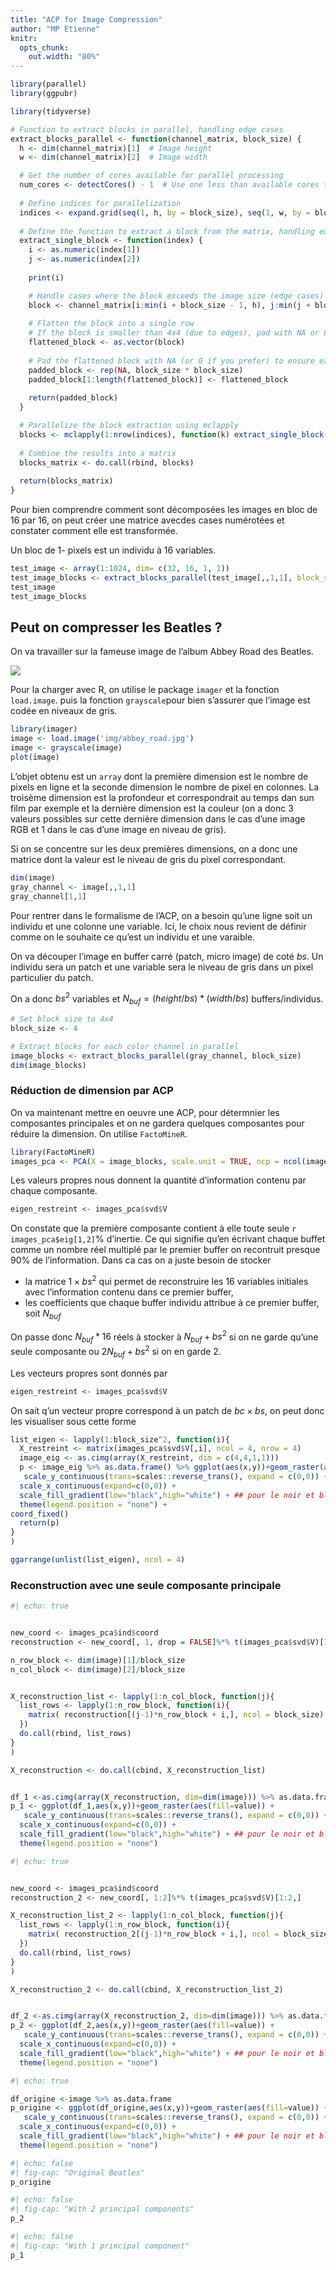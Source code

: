 ```yaml
---
title: "ACP for Image Compression"
author: "MP Etienne"
knitr:
  opts_chunk:
    out.width: "80%"
---
```




```r
library(parallel)
library(ggpubr)

library(tidyverse)

# Function to extract blocks in parallel, handling edge cases
extract_blocks_parallel <- function(channel_matrix, block_size) {
  h <- dim(channel_matrix)[1]  # Image height
  w <- dim(channel_matrix)[2]  # Image width

  # Get the number of cores available for parallel processing
  num_cores <- detectCores() - 1  # Use one less than available cores to avoid system overload
  
  # Define indices for parallelization
  indices <- expand.grid(seq(1, h, by = block_size), seq(1, w, by = block_size))
  
  # Define the function to extract a block from the matrix, handling edge effects
  extract_single_block <- function(index) {
    i <- as.numeric(index[1])
    j <- as.numeric(index[2])
    
    print(i)

    # Handle cases where the block exceeds the image size (edge cases)
    block <- channel_matrix[i:min(i + block_size - 1, h), j:min(j + block_size - 1, w)]
    
    # Flatten the block into a single row
    # If the block is smaller than 4x4 (due to edges), pad with NA or 0 to maintain consistent size
    flattened_block <- as.vector(block)
    
    # Pad the flattened block with NA (or 0 if you prefer) to ensure each block is of size block_size^2
    padded_block <- rep(NA, block_size * block_size)
    padded_block[1:length(flattened_block)] <- flattened_block
    
    return(padded_block)
  }

  # Parallelize the block extraction using mclapply
  blocks <- mclapply(1:nrow(indices), function(k) extract_single_block(indices[k,]), mc.cores = num_cores)
  
  # Combine the results into a matrix
  blocks_matrix <- do.call(rbind, blocks)
  
  return(blocks_matrix)
}

```

Pour bien comprendre comment sont décomposées les images en bloc de 16 par 16, on peut créer une matrice avecdes cases numérotées et constater comment elle est transformée. 

Un bloc de 1- pixels est un individu à 16 variables.


```r
test_image <- array(1:1024, dim= c(32, 16, 1, 1))
test_image_blocks <- extract_blocks_parallel(test_image[,,1,1], block_size = 4)
test_image
test_image_blocks
```


## Peut on compresser les Beatles ?


On va travailler sur la fameuse image de l'album Abbey Road des Beatles.

![](img/abbey_road.jpg)


Pour la charger avec R, on utilise le package  `imager` et la fonction `load.image`. puis la fonction `grayscale`pour bien s'assurer que l'image est codée en niveaux de gris.

```r
library(imager)
image <- load.image('img/abbey_road.jpg')
image <- grayscale(image)
plot(image)
```


L'objet obtenu est un `array` dont la première dimension est le nombre de pixels en ligne et la seconde dimension le nombre de pixel en colonnes. La troisème dimension est la profondeur et correspondrait au temps dan sun film par exemple et la dernière dimension est la couleur (on a donc 3 valeurs possibles sur cette dernière dimension dans le cas d'une image RGB et 1 dans le cas d'une image en niveau de gris).

Si on se concentre sur les deux premières dimensions, on a donc une matrice dont la valeur est le niveau de gris du pixel correspondant.



```r
dim(image)
gray_channel <- image[,,1,1]
gray_channel[1,1]
```

Pour rentrer dans le formalisme de l'ACP, on a besoin qu'une ligne soit un individu et une colonne une variable. Ici, le choix nous revient de définir comme on le souhaite ce qu'est un individu et une varaible.

On va découper l'image en buffer carré (patch, micro image) de coté $bs.$ Un individu sera un patch et une variable sera le niveau de gris dans un pixel particulier du patch. 

On a donc $bs^2$ variables et $N_{buf} = (height/bs) * (width/bs)$ buffers/individus.


```r
# Set block size to 4x4
block_size <- 4

# Extract blocks for each color channel in parallel
image_blocks <- extract_blocks_parallel(gray_channel, block_size)
dim(image_blocks)
```

### Réduction de dimension par ACP

On va maintenant mettre en oeuvre une ACP, pour détermnier les composantes principales et on ne gardera quelques composantes pour réduire la dimension. On utilise `FactoMineR`.

```r
library(FactoMineR)
images_pca <- PCA(X = image_blocks, scale.unit = TRUE, ncp = ncol(image_blocks))
```

Les valeurs propres nous donnent la quantité d'information contenu par chaque composante. 

```r
eigen_restreint <- images_pca$svd$V
```

On constate que la première composante contient à elle toute seule `r images_pca$eig[1,2]`$\%$ d'inertie. Ce qui signifie qu'en écrivant chaque buffet comme un nombre réel multiplé par le premier buffer on recontruit presque $90\%$ de l'information.
Dans ca cas on a juste besoin de stocker 

* la matrice $1\times bs^2$ qui permet de reconstruire les 16 variables initiales avec l'information contenu dans ce  premier buffer,
* les coefficients que chaque buffer individu attribue à ce premier buffer, soit $N_{buf}$

On passe donc $N_{buf} * 16$ réels à stocker à $N_{buf} + bs^2$ si on ne garde qu'une seule composante ou   $2 N_{buf} + bs^2$ si on en garde 2.

Les vecteurs propres sont donnés par 

```r
eigen_restreint <- images_pca$svd$V
```

On sait q'un vecteur propre correspond à un patch de $bc\times bs$, on peut donc les visualiser sous cette forme

```r
list_eigen <- lapply(1:block_size^2, function(i){
  X_restreint <- matrix(images_pca$svd$V[,i], ncol = 4, nrow = 4)
  image_eig <- as.cimg(array(X_restreint, dim = c(4,4,1,1)))
  p <- image_eig %>% as.data.frame() %>% ggplot(aes(x,y))+geom_raster(aes(fill=value)) +
   scale_y_continuous(trans=scales::reverse_trans(), expand = c(0,0)) + ## pour mettre l'image dans le bon sens et supprimer les bors gris
  scale_x_continuous(expand=c(0,0)) +
  scale_fill_gradient(low="black",high="white") + ## pour le noir et blanc
  theme(legend.position = "none") +
coord_fixed()
  return(p)
}
)

ggarrange(unlist(list_eigen), ncol = 4)
```

### Reconstruction avec une seule composante principale



```r
#| echo: true


new_coord <- images_pca$ind$coord
reconstruction <- new_coord[, 1, drop = FALSE]%*% t(images_pca$svd$V)[1,] 

n_row_block <- dim(image)[1]/block_size
n_col_block <- dim(image)[2]/block_size


X_reconstruction_list <- lapply(1:n_col_block, function(j){
  list_rows <- lapply(1:n_row_block, function(i){
    matrix( reconstruction[(j-1)*n_row_block + i,], ncol = block_size)
  })
  do.call(rbind, list_rows)
}  
)

X_reconstruction <- do.call(cbind, X_reconstruction_list)


df_1 <-as.cimg(array(X_reconstruction, dim=dim(image))) %>% as.data.frame
p_1 <- ggplot(df_1,aes(x,y))+geom_raster(aes(fill=value)) +
   scale_y_continuous(trans=scales::reverse_trans(), expand = c(0,0)) + ## pour mettre l'image dans le bon sens et supprimer les bors gris
  scale_x_continuous(expand=c(0,0)) +
  scale_fill_gradient(low="black",high="white") + ## pour le noir et blanc
  theme(legend.position = "none")

```



```r
#| echo: true


new_coord <- images_pca$ind$coord
reconstruction_2 <- new_coord[, 1:2]%*% t(images_pca$svd$V)[1:2,] 

X_reconstruction_list_2 <- lapply(1:n_col_block, function(j){
  list_rows <- lapply(1:n_row_block, function(i){
    matrix( reconstruction_2[(j-1)*n_row_block + i,], ncol = block_size)
  })
  do.call(rbind, list_rows)
}  
)

X_reconstruction_2 <- do.call(cbind, X_reconstruction_list_2)


df_2 <-as.cimg(array(X_reconstruction_2, dim=dim(image))) %>% as.data.frame
p_2 <- ggplot(df_2,aes(x,y))+geom_raster(aes(fill=value)) +
   scale_y_continuous(trans=scales::reverse_trans(), expand = c(0,0)) + ## pour mettre l'image dans le bon sens et supprimer les bors gris
  scale_x_continuous(expand=c(0,0)) +
  scale_fill_gradient(low="black",high="white") + ## pour le noir et blanc
  theme(legend.position = "none")

```

```r
#| echo: true

df_origine <-image %>% as.data.frame
p_origine <- ggplot(df_origine,aes(x,y))+geom_raster(aes(fill=value)) +
   scale_y_continuous(trans=scales::reverse_trans(), expand = c(0,0)) + ## pour mettre l'image dans le bon sens et supprimer les bors gris
  scale_x_continuous(expand=c(0,0)) +
  scale_fill_gradient(low="black",high="white") + ## pour le noir et blanc
  theme(legend.position = "none")
```

```r
#| echo: false
#| fig-cap: "Original Beatles"
p_origine
```



```r
#| echo: false
#| fig-cap: "With 2 principal components"
p_2
```

```r
#| echo: false
#| fig-cap: "With 1 principal component"
p_1
```


